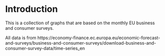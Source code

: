 # Introduction {.unnumbered}

This is a collection of graphs that are based on the monthly EU business and consumer surveys.

All data is from https://economy-finance.ec.europa.eu/economic-forecast-and-surveys/business-and-consumer-surveys/download-business-and-consumer-survey-data/time-series_en